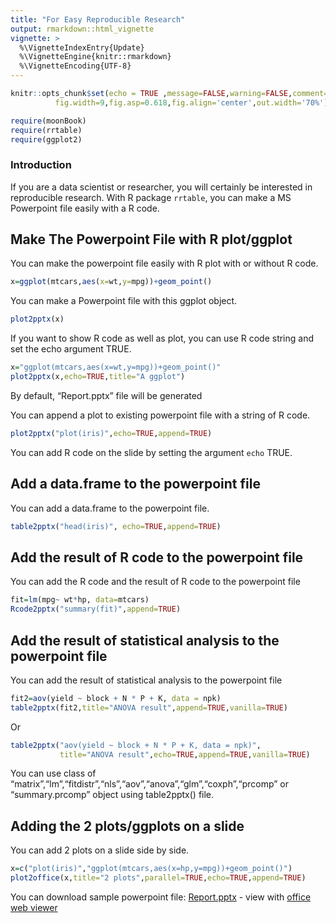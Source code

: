 ```yaml
---
title: "For Easy Reproducible Research"
output: rmarkdown::html_vignette
vignette: >
  %\VignetteIndexEntry{Update}
  %\VignetteEngine{knitr::rmarkdown}
  %\VignetteEncoding{UTF-8}
---
```


```r
knitr::opts_chunk$set(echo = TRUE ,message=FALSE,warning=FALSE,comment=NA,eval=FALSE,
          fig.width=9,fig.asp=0.618,fig.align='center',out.width='70%')
```

```r
require(moonBook)
require(rrtable)
require(ggplot2)
```

### Introduction 

If you are a data scientist or researcher, you will certainly be interested in reproducible research. With R package `rrtable`, you can make a MS Powerpoint file easily with a R code.

## Make The Powerpoint File with R plot/ggplot

You can make the powerpoint file easily with R plot with or without R code.

```r
x=ggplot(mtcars,aes(x=wt,y=mpg))+geom_point()
```

You can make a Powerpoint file with this ggplot object.

```r
plot2pptx(x)
```

If you want to show R code as well as plot, you can use R code string and set the echo argument TRUE.

```r
x="ggplot(mtcars,aes(x=wt,y=mpg))+geom_point()"
plot2pptx(x,echo=TRUE,title="A ggplot")
```

By default, "Report.pptx" file will be generated

You can append a plot to existing powerpoint file with a string of R code.

```r
plot2pptx("plot(iris)",echo=TRUE,append=TRUE)
```

You can add R code on the slide by setting the argument `echo` TRUE.

## Add a data.frame to the powerpoint file

You can add a data.frame to the powerpoint file.

```r
table2pptx("head(iris)", echo=TRUE,append=TRUE)
```

## Add the result of R code to the powerpoint file

You can add the R code and the result of R code to the powerpoint file

```r
fit=lm(mpg~ wt*hp, data=mtcars)
Rcode2pptx("summary(fit)",append=TRUE)
```


## Add the result of statistical analysis to the powerpoint file

You can add the result of statistical analysis to the powerpoint file

```r
fit2=aov(yield ~ block + N * P + K, data = npk)
table2pptx(fit2,title="ANOVA result",append=TRUE,vanilla=TRUE)
```

Or

```r
table2pptx("aov(yield ~ block + N * P + K, data = npk)",
           title="ANOVA result",echo=TRUE,append=TRUE,vanilla=TRUE)
```

You can use class of "matrix","lm","fitdistr","nls","aov","anova","glm","coxph","prcomp" or "summary.prcomp" object using table2pptx() file.

## Adding the 2 plots/ggplots on a slide

You can add 2 plots on a slide side by side.

```r
x=c("plot(iris)","ggplot(mtcars,aes(x=hp,y=mpg))+geom_point()")
plot2office(x,title="2 plots",parallel=TRUE,echo=TRUE,append=TRUE)
```

You can download sample powerpoint file: [Report.pptx](https://github.com/cardiomoon/rrtable/raw/master/inst/doc_examples/Report.pptx) - view with [office web viewer](https://view.officeapps.live.com/op/view.aspx?src=https://github.com/cardiomoon/rrtable/raw/master/inst/doc_examples/Report.pptx)
